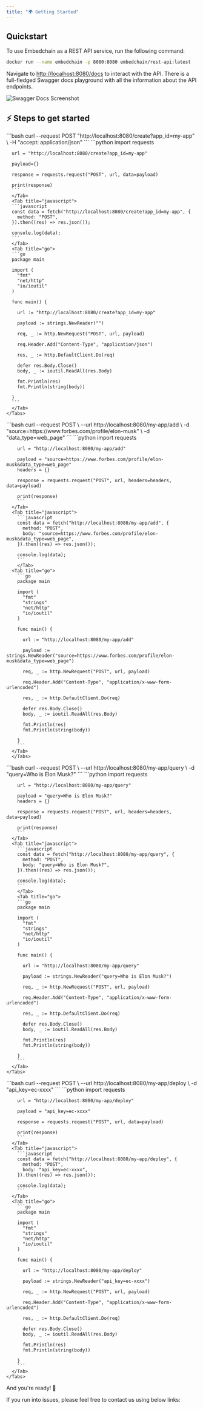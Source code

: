```yaml
---
title: "🌍 Getting Started"
---
```


## Quickstart

To use Embedchain as a REST API service, run the following command:

```bash
docker run --name embedchain -p 8080:8080 embedchain/rest-api:latest
```

Navigate to [http://localhost:8080/docs](http://localhost:8080/docs) to interact with the API. There is a full-fledged Swagger docs playground with all the information about the API endpoints.

![Swagger Docs Screenshot](https://github.com/embedchain/embedchain/assets/73601258/299d81e5-a0df-407c-afc2-6fa2c4286844)

## ⚡ Steps to get started

<Steps>
  <Step title="⚙️ Create an app">
    <Tabs>
      <Tab title="cURL">
      ```bash
      curl --request POST "http://localhost:8080/create?app_id=my-app" \
       -H "accept: application/json"
      ```
      </Tab>
      <Tab title="python">
      ```python
      import requests

      url = "http://localhost:8080/create?app_id=my-app"

      payload={}

      response = requests.request("POST", url, data=payload)

      print(response)
      ```
      </Tab>
      <Tab title="javascript">
      ```javascript
      const data = fetch("http://localhost:8080/create?app_id=my-app", {
        method: "POST",
      }).then((res) => res.json());

      console.log(data);
      ```
      </Tab>
      <Tab title="go">
      ```go
      package main

      import (
        "fmt"
        "net/http"
        "io/ioutil"
      )

      func main() {

        url := "http://localhost:8080/create?app_id=my-app"

        payload := strings.NewReader("")

        req, _ := http.NewRequest("POST", url, payload)

        req.Header.Add("Content-Type", "application/json")

        res, _ := http.DefaultClient.Do(req)

        defer res.Body.Close()
        body, _ := ioutil.ReadAll(res.Body)

        fmt.Println(res)
        fmt.Println(string(body))

      }
      ```
      </Tab>
    </Tabs>

  </Step>
  <Step title="🗃️ Add data sources">
    <Tabs>
      <Tab title="cURL">
        ```bash
        curl --request POST \
          --url http://localhost:8080/my-app/add \
          -d "source=https://www.forbes.com/profile/elon-musk" \
          -d "data_type=web_page"
          ```
      </Tab>
      <Tab title="python">
        ```python
        import requests

        url = "http://localhost:8080/my-app/add"

        payload = "source=https://www.forbes.com/profile/elon-musk&data_type=web_page"
        headers = {}

        response = requests.request("POST", url, headers=headers, data=payload)

        print(response)
        ```
      </Tab>
      <Tab title="javascript">
        ```javascript
        const data = fetch("http://localhost:8080/my-app/add", {
          method: "POST",
          body: "source=https://www.forbes.com/profile/elon-musk&data_type=web_page",
        }).then((res) => res.json());

        console.log(data);
        ```
        </Tab>
      <Tab title="go">
        ```go
        package main

        import (
          "fmt"
          "strings"
          "net/http"
          "io/ioutil"
        )

        func main() {

          url := "http://localhost:8080/my-app/add"

          payload := strings.NewReader("source=https://www.forbes.com/profile/elon-musk&data_type=web_page")

          req, _ := http.NewRequest("POST", url, payload)

          req.Header.Add("Content-Type", "application/x-www-form-urlencoded")

          res, _ := http.DefaultClient.Do(req)

          defer res.Body.Close()
          body, _ := ioutil.ReadAll(res.Body)

          fmt.Println(res)
          fmt.Println(string(body))

        }
        ```
      </Tab>
      </Tabs>

  </Step>
  <Step title="💬 Query on your data">
    <Tabs>
      <Tab title="cURL">
        ```bash
        curl --request POST \
          --url http://localhost:8080/my-app/query \
          -d "query=Who is Elon Musk?"
        ```
      </Tab>
      <Tab title="python">
        ```python
        import requests

        url = "http://localhost:8080/my-app/query"

        payload = "query=Who is Elon Musk?"
        headers = {}

        response = requests.request("POST", url, headers=headers, data=payload)

        print(response)
        ```
      </Tab>
      <Tab title="javascript">
        ```javascript
        const data = fetch("http://localhost:8080/my-app/query", {
          method: "POST",
          body: "query=Who is Elon Musk?",
        }).then((res) => res.json());

        console.log(data);
        ```
        </Tab>
        <Tab title="go">
        ```go
        package main

        import (
          "fmt"
          "strings"
          "net/http"
          "io/ioutil"
        )

        func main() {

          url := "http://localhost:8080/my-app/query"

          payload := strings.NewReader("query=Who is Elon Musk?")

          req, _ := http.NewRequest("POST", url, payload)

          req.Header.Add("Content-Type", "application/x-www-form-urlencoded")

          res, _ := http.DefaultClient.Do(req)

          defer res.Body.Close()
          body, _ := ioutil.ReadAll(res.Body)

          fmt.Println(res)
          fmt.Println(string(body))

        }
        ```
      </Tab>
    </Tabs>

  </Step>
  <Step title="🚀 (Optional) Deploy your app to Embedchain Platform">
    <Tabs>
      <Tab title="cURL">
        ```bash
        curl --request POST \
          --url http://localhost:8080/my-app/deploy \
          -d "api_key=ec-xxxx"
          ```
      </Tab>
      <Tab title="python">
        ```python
        import requests

        url = "http://localhost:8080/my-app/deploy"

        payload = "api_key=ec-xxxx"

        response = requests.request("POST", url, data=payload)

        print(response)
        ```
      </Tab>
      <Tab title="javascript">
        ```javascript
        const data = fetch("http://localhost:8080/my-app/deploy", {
          method: "POST",
          body: "api_key=ec-xxxx",
        }).then((res) => res.json());

        console.log(data);
        ```
      </Tab>
      <Tab title="go">
        ```go
        package main

        import (
          "fmt"
          "strings"
          "net/http"
          "io/ioutil"
        )

        func main() {

          url := "http://localhost:8080/my-app/deploy"

          payload := strings.NewReader("api_key=ec-xxxx")

          req, _ := http.NewRequest("POST", url, payload)

          req.Header.Add("Content-Type", "application/x-www-form-urlencoded")

          res, _ := http.DefaultClient.Do(req)

          defer res.Body.Close()
          body, _ := ioutil.ReadAll(res.Body)

          fmt.Println(res)
          fmt.Println(string(body))

        }
        ```
      </Tab>
    </Tabs>

  </Step>
</Steps>

And you're ready! 🎉

If you run into issues, please feel free to contact us using below links:

<Snippet file="get-help.mdx" />
